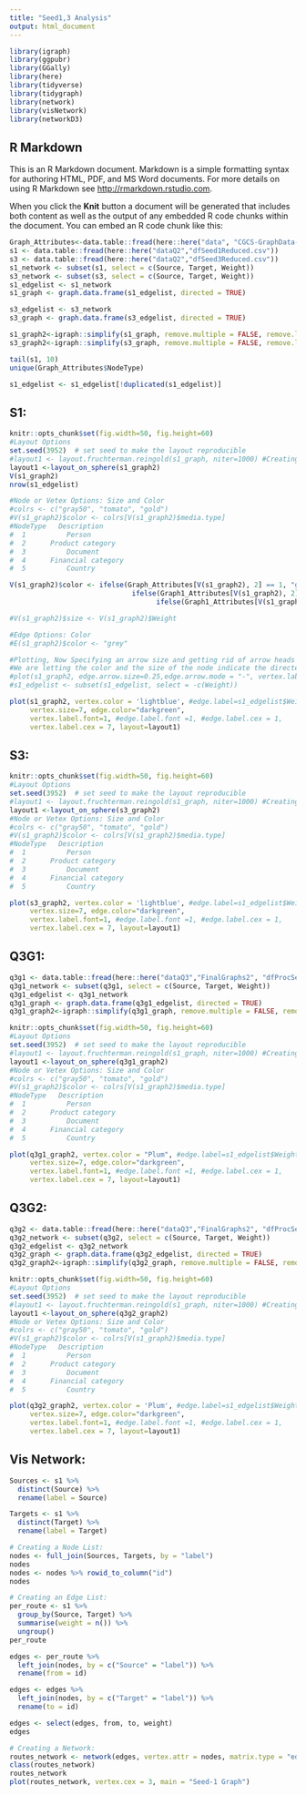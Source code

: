 ```yaml
---
title: "Seed1,3 Analysis"
output: html_document
---
```


```r
library(igraph)
library(ggpubr)
library(GGally)
library(here)
library(tidyverse)
library(tidygraph)
library(network)
library(visNetwork)
library(networkD3)
```

## R Markdown

This is an R Markdown document. Markdown is a simple formatting syntax for authoring HTML, PDF, and MS Word documents. For more details on using R Markdown see <http://rmarkdown.rstudio.com>.

When you click the **Knit** button a document will be generated that includes both content as well as the output of any embedded R code chunks within the document. You can embed an R code chunk like this:

```r
Graph_Attributes<-data.table::fread(here::here("data", "CGCS-GraphData-NodeTypes.csv"))
s1 <- data.table::fread(here::here("dataQ2","dfSeed1Reduced.csv"))
s3 <- data.table::fread(here::here("dataQ2","dfSeed3Reduced.csv"))
s1_network <- subset(s1, select = c(Source, Target, Weight))
s3_network <- subset(s3, select = c(Source, Target, Weight))
s1_edgelist <- s1_network
s1_graph <- graph.data.frame(s1_edgelist, directed = TRUE)

s3_edgelist <- s3_network
s3_graph <- graph.data.frame(s3_edgelist, directed = TRUE)

s1_graph2<-igraph::simplify(s1_graph, remove.multiple = FALSE, remove.loops = TRUE)
s3_graph2<-igraph::simplify(s3_graph, remove.multiple = FALSE, remove.loops = TRUE)

tail(s1, 10)
unique(Graph_Attributes$NodeType)

s1_edgelist <- s1_edgelist[!duplicated(s1_edgelist)]
```

## S1:

```r
knitr::opts_chunk$set(fig.width=50, fig.height=60) 
#Layout Options
set.seed(3952)  # set seed to make the layout reproducible
#layout1 <- layout.fruchterman.reingold(s1_graph, niter=1000) #Creating a layout object to tell iGraph what layout I want
layout1 <-layout_on_sphere(s1_graph2)
V(s1_graph2)
nrow(s1_edgelist)

#Node or Vetex Options: Size and Color
#colrs <- c("gray50", "tomato", "gold")
#V(s1_graph2)$color <- colrs[V(s1_graph2)$media.type]
#NodeType	Description
#  1	      Person
#  2	  Product category
#  3	      Document
#  4	  Financial category
#  5	      Country

V(s1_graph2)$color <- ifelse(Graph_Attributes[V(s1_graph2), 2] == 1, "gray50", 
                              ifelse(Graph1_Attributes[V(s1_graph2), 2] == 4, "tomato",
                                    ifelse(Graph1_Attributes[V(s1_graph2), 2] == 5, "gold", "green")))

#V(s1_graph2)$size <- V(s1_graph2)$Weight 

#Edge Options: Color
#E(s1_graph2)$color <- "grey"

#Plotting, Now Specifying an arrow size and getting rid of arrow heads
#We are letting the color and the size of the node indicate the directed nature of the graph
#plot(s1_graph2, edge.arrow.size=0.25,edge.arrow.mode = "-", vertex.label = , layout=layout1)
#s1_edgelist <- subset(s1_edgelist, select = -c(Weight))

plot(s1_graph2, vertex.color = 'lightblue', #edge.label=s1_edgelist$Weight, 
     vertex.size=7, edge.color="darkgreen",
     vertex.label.font=1, #edge.label.font =1, #edge.label.cex = 1, 
     vertex.label.cex = 7, layout=layout1)

```

## S3:
```r
knitr::opts_chunk$set(fig.width=50, fig.height=60) 
#Layout Options
set.seed(3952)  # set seed to make the layout reproducible
#layout1 <- layout.fruchterman.reingold(s1_graph, niter=1000) #Creating a layout object to tell iGraph what layout I want
layout1 <-layout_on_sphere(s3_graph2)
#Node or Vetex Options: Size and Color
#colrs <- c("gray50", "tomato", "gold")
#V(s1_graph2)$color <- colrs[V(s1_graph2)$media.type]
#NodeType	Description
#  1	      Person
#  2	  Product category
#  3	      Document
#  4	  Financial category
#  5	      Country

plot(s3_graph2, vertex.color = 'lightblue', #edge.label=s1_edgelist$Weight, 
     vertex.size=7, edge.color="darkgreen",
     vertex.label.font=1, #edge.label.font =1, #edge.label.cex = 1, 
     vertex.label.cex = 7, layout=layout1)

```

## Q3G1:
```r
q3g1 <- data.table::fread(here::here("dataQ3","FinalGraphs2", "dfProcSeed1-Graph2ReducedFinal.csv"))
q3g1_network <- subset(q3g1, select = c(Source, Target, Weight))
q3g1_edgelist <- q3g1_network
q3g1_graph <- graph.data.frame(q3g1_edgelist, directed = TRUE)
q3g1_graph2<-igraph::simplify(q3g1_graph, remove.multiple = FALSE, remove.loops = TRUE)

```


```r
knitr::opts_chunk$set(fig.width=50, fig.height=60) 
#Layout Options
set.seed(3952)  # set seed to make the layout reproducible
#layout1 <- layout.fruchterman.reingold(s1_graph, niter=1000) #Creating a layout object to tell iGraph what layout I want
layout1 <-layout_on_sphere(q3g1_graph2)
#Node or Vetex Options: Size and Color
#colrs <- c("gray50", "tomato", "gold")
#V(s1_graph2)$color <- colrs[V(s1_graph2)$media.type]
#NodeType	Description
#  1	      Person
#  2	  Product category
#  3	      Document
#  4	  Financial category
#  5	      Country

plot(q3g1_graph2, vertex.color = "Plum", #edge.label=s1_edgelist$Weight, 
     vertex.size=7, edge.color="darkgreen",
     vertex.label.font=1, #edge.label.font =1, #edge.label.cex = 1, 
     vertex.label.cex = 7, layout=layout1)

```

## Q3G2:
```r
q3g2 <- data.table::fread(here::here("dataQ3","FinalGraphs2", "dfProcSeed3-Graph2ReducedFinal.csv"))
q3g2_network <- subset(q3g2, select = c(Source, Target, Weight))
q3g2_edgelist <- q3g2_network
q3g2_graph <- graph.data.frame(q3g2_edgelist, directed = TRUE)
q3g2_graph2<-igraph::simplify(q3g2_graph, remove.multiple = FALSE, remove.loops = TRUE)

```


```r
knitr::opts_chunk$set(fig.width=50, fig.height=60) 
#Layout Options
set.seed(3952)  # set seed to make the layout reproducible
#layout1 <- layout.fruchterman.reingold(s1_graph, niter=1000) #Creating a layout object to tell iGraph what layout I want
layout1 <-layout_on_sphere(q3g2_graph2)
#Node or Vetex Options: Size and Color
#colrs <- c("gray50", "tomato", "gold")
#V(s1_graph2)$color <- colrs[V(s1_graph2)$media.type]
#NodeType	Description
#  1	      Person
#  2	  Product category
#  3	      Document
#  4	  Financial category
#  5	      Country

plot(q3g2_graph2, vertex.color = 'Plum', #edge.label=s1_edgelist$Weight, 
     vertex.size=7, edge.color="darkgreen",
     vertex.label.font=1, #edge.label.font =1, #edge.label.cex = 1, 
     vertex.label.cex = 7, layout=layout1)

```




## Vis Network:

```r
Sources <- s1 %>%
  distinct(Source) %>%
  rename(label = Source)

Targets <- s1 %>%
  distinct(Target) %>%
  rename(label = Target)

# Creating a Node List:
nodes <- full_join(Sources, Targets, by = "label")
nodes
nodes <- nodes %>% rowid_to_column("id")
nodes

# Creating an Edge List:
per_route <- s1 %>%  
  group_by(Source, Target) %>%
  summarise(weight = n()) %>% 
  ungroup()
per_route

edges <- per_route %>% 
  left_join(nodes, by = c("Source" = "label")) %>% 
  rename(from = id)

edges <- edges %>% 
  left_join(nodes, by = c("Target" = "label")) %>% 
  rename(to = id)

edges <- select(edges, from, to, weight)
edges

# Creating a Network:
routes_network <- network(edges, vertex.attr = nodes, matrix.type = "edgelist", ignore.eval = FALSE)
class(routes_network)
routes_network
plot(routes_network, vertex.cex = 3, main = "Seed-1 Graph")
```

